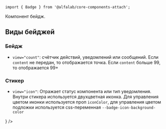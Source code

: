 



<Meta
    title='Компоненты'
    component={Badge}
/>


<!-- Canvas -->

<Story name='Badge'>
    <Badge
        size={select('size', ['s', 'm'], 'm')}
        content={number('content', 1)}
        view='count'
    />
</Story>


<!-- Docs -->

<ComponentHeader
    name='Badge'
    version={version}
    package='@alfalab/core-components-badge'
    stage={2}
/>

```tsx
import { Badge } from '@alfalab/core-components-attach';
```

Компонент бейдж.

<Badge view='count' content={1} />

## Виды бейджей
### Бейдж

- `view="count"`: cчётчик действий, уведомлений или сообщений. Если `content` не передан, то отображается точка.
Если `content` больше 99, то отображается 99+

<Preview>
    <Container>
        <Row>
            <Col>
                <Badge view='count' />
            </Col>
            <Col>
                <Badge view='count' content={1} />
            </Col>
            <Col>
                <Badge view='count' content={100} />
            </Col>
        </Row>
    </Container>
</Preview>

### Стикер

- `view="icon"`: Отражает статус компонента или тип уведомления. Внутри стикера используется двухцветная иконка.
Для управления цветом иконки используется проп `iconColor`, для управления цветом подложки используется css-переменная
`--badge-icon-background-color`

<Preview>
    <Container>
        <Row>
            <Col>
                <Badge view='icon' iconColor='positive' content={<CheckmarkCircleMIcon/>} />
            </Col>
        </Row>
    </Container>
</Preview>

<Props of={Badge} />
